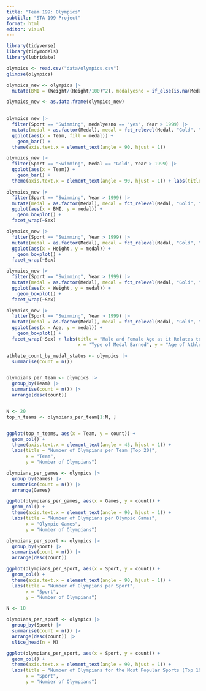 ```yaml
---
title: "Team 199: Olympics"
subtitle: "STA 199 Project"
format: html
editor: visual
---
```


```r

library(tidyverse)
library(tidymodels)
library(lubridate)

olympics <- read.csv("data/olympics.csv") 
glimpse(olympics)
```

```r

olympics_new <- olympics |> 
  mutate(BMI = (Weight/(Height/100)^2), medalyesno = if_else(is.na(Medal), "no", "yes"))

olympics_new <- as.data.frame(olympics_new)
  
```

```r

olympics_new |> 
  filter(Sport == "Swimming", medalyesno == "yes", Year > 1999) |>
  mutate(medal = as.factor(Medal), medal = fct_relevel(Medal, "Gold", "Silver", "Bronze")) |>
  ggplot(aes(x = Team, fill = medal)) + 
    geom_bar() +
  theme(axis.text.x = element_text(angle = 90, hjust = 1)) 

olympics_new |> 
  filter(Sport == "Swimming", Medal == "Gold", Year > 1999) |>
  ggplot(aes(x = Team)) + 
    geom_bar() +
  theme(axis.text.x = element_text(angle = 90, hjust = 1)) + labs(title = "Amount of Medals Recieved per Country", x = "Country", y = "Number of Medals")


```

```r

olympics_new |> 
  filter(Sport == "Swimming", Year > 1999) |>
  mutate(medal = as.factor(Medal), medal = fct_relevel(Medal, "Gold", "Silver", "Bronze")) |>
  ggplot(aes(x = BMI, y = medal)) + 
    geom_boxplot() + 
  facet_wrap(~Sex)

olympics_new |> 
  filter(Sport == "Swimming", Year > 1999) |>
  mutate(medal = as.factor(Medal), medal = fct_relevel(Medal, "Gold", "Silver", "Bronze")) |>
  ggplot(aes(x = Height, y = medal)) + 
    geom_boxplot() + 
  facet_wrap(~Sex)

olympics_new |> 
  filter(Sport == "Swimming", Year > 1999) |>
  mutate(medal = as.factor(Medal), medal = fct_relevel(Medal, "Gold", "Silver", "Bronze")) |>
  ggplot(aes(x = Weight, y = medal)) + 
    geom_boxplot() + 
  facet_wrap(~Sex)

olympics_new |> 
  filter(Sport == "Swimming", Year > 1999) |>
  mutate(medal = as.factor(Medal), medal = fct_relevel(Medal, "Gold", "Silver", "Bronze")) |>
  ggplot(aes(x = Age, y = medal)) + 
    geom_boxplot() + 
  facet_wrap(~Sex) + labs(title = "Male and Female Age as it Relates to Medals Earned",
                          x = "Type of Medal Earned", y = "Age of Athlete")

```

```r

athlete_count_by_medal_status <- olympics |>
  summarise(count = n())



```

```r

olympians_per_team <- olympics |>
  group_by(Team) |>
  summarise(count = n()) |>
  arrange(desc(count))


N <- 20
top_n_teams <- olympians_per_team[1:N, ]


ggplot(top_n_teams, aes(x = Team, y = count)) +
  geom_col() + 
  theme(axis.text.x = element_text(angle = 45, hjust = 1)) +
  labs(title = "Number of Olympians per Team (Top 20)",
       x = "Team",
       y = "Number of Olympians")


```

```r
olympians_per_games <- olympics |>
  group_by(Games) |>
  summarise(count = n()) |>
  arrange(Games) 

ggplot(olympians_per_games, aes(x = Games, y = count)) +
  geom_col() +
  theme(axis.text.x = element_text(angle = 90, hjust = 1)) +
  labs(title = "Number of Olympians per Olympic Games",
       x = "Olympic Games",
       y = "Number of Olympians") 


```

```r
olympians_per_sport <- olympics |>
  group_by(Sport) |>
  summarise(count = n()) |>
  arrange(desc(count))

ggplot(olympians_per_sport, aes(x = Sport, y = count)) +
  geom_col() +
  theme(axis.text.x = element_text(angle = 90, hjust = 1)) +
  labs(title = "Number of Olympians per Sport",
       x = "Sport",
       y = "Number of Olympians")


```

```r
N <- 10

olympians_per_sport <- olympics |>
  group_by(Sport) |>
  summarise(count = n()) |>
  arrange(desc(count)) |>
  slice_head(n = N)

ggplot(olympians_per_sport, aes(x = Sport, y = count)) +
  geom_col() +
  theme(axis.text.x = element_text(angle = 90, hjust = 1)) +
  labs(title = "Number of Olympians for the Most Popular Sports (Top 10)",
       x = "Sport",
       y = "Number of Olympians")


```
